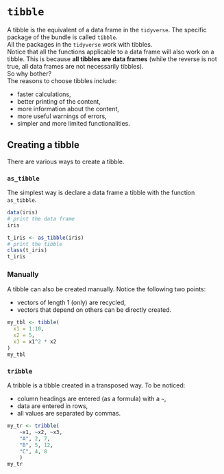 # `tibble` {#tibble}

A tibble is the equivalent of a data frame in the `tidyverse`. The specific package of the bundle is called `tibble`.  
All the packages in the `tidyverse` work with tibbles.   
Notice that all the functions applicable to a data frame will also work on a tibble. This is because **all tibbles are data frames** (while the reverse is not true, all data frames are not necessarily tibbles).  
So why bother?  
The reasons to choose tibbles include: 

- faster calculations,
- better printing of the content,
- more information about the content,
- more useful warnings of errors,
- simpler and more limited functionalities.


## Creating a tibble

There are various ways to create a tibble.

### `as_tibble`

The simplest way is declare a data frame a tibble with the function `as_tibble`. 

```r
data(iris)
# print the data frame
iris

t_iris <- as_tibble(iris)
# print the tibble
class(t_iris)
t_iris

```

### Manually

A tibble can also be created manually. Notice the following two points:

- vectors of length 1 (only) are recycled,  
- vectors that depend on others can be directly created.
  
```r
my_tbl <- tibble(
  x1 = 1:10, 
  x2 = 5, 
  x3 = x1^2 * x2
)
my_tbl
```


### `tribble`

A tribble is a tibble created in a transposed way. To be noticed:

- column headings are entered (as a formula) with a `~`,
- data are entered in rows,
- all values are separated by commas.

```r
my_tr <- tribble(
	~x1, ~x2, ~x3,
	"A", 2, 7,
	"B", 5, 12,
	"C", 4, 8 
	)
my_tr
```
















